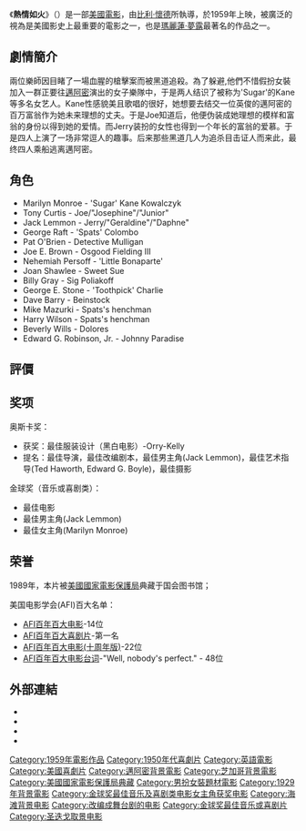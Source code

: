 {{Infobox Film
| name           = 熱情如火
| original_name  = Some Like It Hot
| image          = Some Like It Hot poster.jpg
| image_size     = 215px
| caption        = theatrical poster
| director       = [[比利·懷德|比利·懷德]]
| producers      = Billy Wilder
| writer         = 比利·懷德<br />[[I._A._L._Diamond|I. A. L. Diamond]]
| starring       = [[瑪麗蓮·夢露|瑪麗蓮·夢露]]<br />[[東尼·柯蒂斯|東尼·柯蒂斯]]<br />[[傑克·萊蒙|傑克·萊蒙]]<br />[[George_Raft|George Raft]]<br />[[Joe_E._Brown_(comedian)|Joe E. Brown]]
| studio         = [[Ashton_Productions|Ashton Productions]]/[[Mirisch_Company|Mirisch Company]]
| distributor    = [[United_Artists|United Artists]]
| released       = {{flagicon|USA}} 1959年3月29日<br>{{flagicon|HK|1959}} 1959年12月17日
| runtime        = 122 分钟
| language       = [[英語|英語]]
| music          = [[Adolph_Deutsch|Adolph Deutsch]]
| cinematography = [[Charles_Lang|Charles Lang]]
| editing        = [[Arthur_P._Schmidt|Arthur P. Schmidt]]
| country        = [[美國|美國]]
| budget         = [[美元|$]]2,883,848
| gross          = $2500万
| imdb_id        = 0053291
}}
《'''熱情如火'''》（{{lang-en|'''''Some Like It Hot'''''}}）是一部[[美國|美國]][[電影|電影]]，由[[比利·懷德|比利·懷德]]所執導，於1959年上映，被廣泛的視為是美國影史上最重要的電影之一，也是[[瑪麗蓮·夢露|瑪麗蓮·夢露]]最著名的作品之一。

== 劇情簡介 ==
兩位樂師因目睹了一場血腥的槍擊案而被黑道追殺。為了躲避,他們不惜假扮女裝加入一群正要往[[邁阿密|邁阿密]]演出的女子樂隊中，于是两人结识了被称为'Sugar'的Kane等多名女艺人。Kane性感貌美且歌唱的很好，她想要去结交一位英俊的邁阿密的百万富翁作为她未来理想的丈夫。于是Joe知道后，他便伪装成她理想的模样和富翁的身份以得到她的爱情。而Jerry装扮的女性也得到一个年长的富翁的爱慕。于是四人上演了一场非常逗人的趣事。后来那些黑道几人为追杀目击证人而来此，最终四人乘船逃离邁阿密。

== 角色 ==
*Marilyn Monroe - 'Sugar' Kane Kowalczyk
*Tony Curtis - Joe/"Josephine"/"Junior"
*Jack Lemmon - Jerry/"Geraldine"/"Daphne"
*George Raft - 'Spats' Colombo
*Pat O'Brien - Detective Mulligan
*Joe E. Brown - Osgood Fielding III
*Nehemiah Persoff - 'Little Bonaparte'
*Joan Shawlee - Sweet Sue
*Billy Gray - Sig Poliakoff
*George E. Stone - 'Toothpick' Charlie
*Dave Barry - Beinstock
*Mike Mazurki - Spats's henchman
*Harry Wilson - Spats's henchman
*Beverly Wills - Dolores
*Edward G. Robinson, Jr. - Johnny Paradise

== 評價 ==

== 奖项 ==
奥斯卡奖：
*获奖：最佳服装设计（黑白电影）-Orry-Kelly
*提名：最佳导演，最佳改编剧本，最佳男主角(Jack Lemmon)，最佳艺术指导(Ted Haworth, Edward G. Boyle)，最佳摄影
金球奖（音乐或喜剧类）：
*最佳电影
*最佳男主角(Jack Lemmon)
*最佳女主角(Marilyn Monroe)

== 荣誉 ==
1989年，本片被[[美國國家電影保護局|美國國家電影保護局]]典藏于国会图书馆；

美国电影学会(AFI)百大名单：
*[[AFI百年百大电影|AFI百年百大电影]]-14位
*[[AFI百年百大喜剧片|AFI百年百大喜剧片]]-第一名
*[[AFI百年百大电影(十周年版)|AFI百年百大电影(十周年版)]]-22位
*[[AFI百年百大电影台词|AFI百年百大电影台词]]-"Well, nobody's perfect." - 48位

== 外部連結 ==
{{commonscat|Some Like It Hot (1959 film)}}
* {{imdb title|0053291}}
* {{tcmdb title|16637}}
* {{Amg movie|45555}}
* {{rotten-tomatoes|some_like_it_hot}}
{{金球獎最佳音樂及喜劇電影}}
{{Authority control}}
{{DEFAULTSORT:Some Like It Hot}}
[[Category:1959年電影作品|Category:1959年電影作品]]
[[Category:1950年代喜劇片|Category:1950年代喜劇片]]
[[Category:英語電影|Category:英語電影]]
[[Category:美國喜劇片|Category:美國喜劇片]]
[[Category:邁阿密背景電影|Category:邁阿密背景電影]]
[[Category:芝加哥背景電影|Category:芝加哥背景電影]]
[[Category:美國國家電影保護局典藏|Category:美國國家電影保護局典藏]]
[[Category:男扮女裝題材電影|Category:男扮女裝題材電影]]
[[Category:1929年背景電影|Category:1929年背景電影]]
[[Category:金球奖最佳音乐及喜剧类电影女主角获奖电影|Category:金球奖最佳音乐及喜剧类电影女主角获奖电影]]
[[Category:海滩背景电影|Category:海滩背景电影]]
[[Category:改编成舞台剧的电影|Category:改编成舞台剧的电影]]
[[Category:金球奖最佳音乐或喜剧片|Category:金球奖最佳音乐或喜剧片]]
[[Category:圣迭戈取景电影|Category:圣迭戈取景电影]]